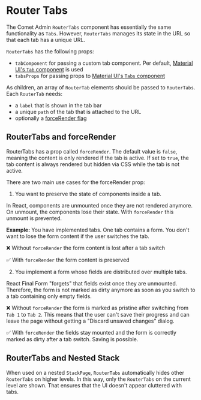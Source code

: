 
<Meta title="Docs/Components/Tabs/Router Tabs" />

# Router Tabs

The Comet Admin `RouterTabs` component has essentially the same functionality as `Tabs`.
However, `RouterTabs` manages its state in the URL so that each tab has a unique URL.

`RouterTabs` has the following props:

-   `tabComponent` for passing a custom tab component. Per default, [Material UI's `Tab` component](https://v4.mui.com/api/tab/) is used
-   `tabsProps` for passing props to [Material UI's `Tabs` component](https://v4.mui.com/api/tabs/)

As children, an array of `RouterTab` elements should be passed to `RouterTabs`.
Each `RouterTab` needs:

-   a `label` that is shown in the tab bar
-   a unique `path` of the tab that is attached to the URL
-   optionally a [forceRender flag](#routertabs-and-forcerender)

<Canvas>
    <Story id="stories-components-tabs-routertabs--routertabs" />
</Canvas>

## RouterTabs and forceRender

RouterTabs has a prop called `forceRender`.
The default value is `false`, meaning the content is only rendered if the tab is active.
If set to `true`, the tab content is always rendered but hidden via CSS while the tab is not active.

There are two main use cases for the forceRender prop:

1. You want to preserve the state of components inside a tab.

In React, components are unmounted once they are not rendered anymore.
On unmount, the components lose their state.
With `forceRender` this unmount is prevented.

**Example:** You have implemented tabs.
One tab contains a form.
You don't want to lose the form content if the user switches the tab.

❌ Without `forceRender` the form content is lost after a tab switch

<Canvas>
    <Story id="stories-components-tabs-routertabs-forcerender--form-in-routertabs-without-forcerender" />
</Canvas>

✅ With `forceRender` the form content is preserved

<Canvas>
    <Story id="stories-components-tabs-routertabs-forcerender--form-in-routertabs-with-forcerender" />
</Canvas>

2. You implement a form whose fields are distributed over multiple tabs.

React Final Form "forgets" that fields exist once they are unmounted.
Therefore, the form is not marked as dirty anymore as soon as you switch to a tab containing only empty fields.

❌ Without `forceRender` the form is marked as pristine after switching from `Tab 1` to `Tab 2`.
This means that the user can't save their progress and can leave the page without getting a "Discard unsaved changes" dialog.

<Canvas>
    <Story id="stories-components-tabs-routertabs-forcerender--routertabs-in-form-without-forcerender" />
</Canvas>

✅ With `forceRender` the fields stay mounted and the form is correctly marked as dirty after a tab switch.
Saving is possible.

<Canvas>
    <Story id="stories-components-tabs-routertabs-forcerender--routertabs-in-form-with-forcerender" />
</Canvas>

## RouterTabs and Nested Stack

When used on a nested `StackPage`, `RouterTabs` automatically hides other `RouterTabs` on higher levels.
In this way, only the `RouterTabs` on the current level are shown.
That ensures that the UI doesn't appear cluttered with tabs.

<Canvas>
    <Story id="stories-components-tabs-nested-stackswitch-with-routertabs--nested-stackswitch-with-routertabs" />
</Canvas>
